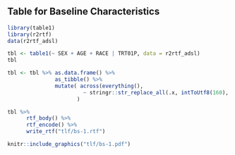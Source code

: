 ## Table for Baseline Characteristics

```r
library(table1)
library(r2rtf)
data(r2rtf_adsl)

tbl <- table1(~ SEX + AGE + RACE | TRT01P, data = r2rtf_adsl)
tbl
```

```r
tbl <- tbl %>% as.data.frame() %>% 
               as_tibble() %>% 
               mutate( across(everything(), 
                        ~ stringr::str_replace_all(.x, intToUtf8(160), " ") ) 
                      )
```

```r
tbl %>% 
      rtf_body() %>% 
      rtf_encode() %>% 
      write_rtf("tlf/bs-1.rtf")
```

```r
knitr::include_graphics("tlf/bs-1.pdf")
```

